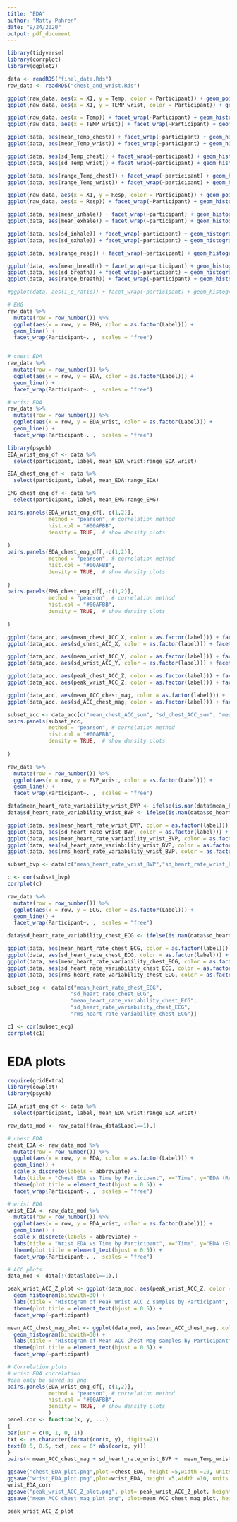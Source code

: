 ```yaml
---
title: "EDA"
author: "Matty Pahren"
date: "9/24/2020"
output: pdf_document
---
```


```r
library(tidyverse)
library(corrplot)
library(ggplot2)
```

```r
data <- readRDS("final_data.Rds")
raw_data <- readRDS("chest_and_wrist.Rds")
```

```r
ggplot(raw_data, aes(x = X1, y = Temp, color = Participant)) + geom_point()
ggplot(raw_data, aes(x = X1, y = TEMP_wrist, color = Participant)) + geom_point()

ggplot(raw_data, aes(x = Temp)) + facet_wrap(~Participant) + geom_histogram()
ggplot(raw_data, aes(x = TEMP_wrist)) + facet_wrap(~Participant) + geom_histogram()
```

```r
ggplot(data, aes(mean_Temp_chest)) + facet_wrap(~participant) + geom_histogram()
ggplot(data, aes(mean_Temp_wrist)) + facet_wrap(~participant) + geom_histogram()

ggplot(data, aes(sd_Temp_chest)) + facet_wrap(~participant) + geom_histogram()
ggplot(data, aes(sd_Temp_wrist)) + facet_wrap(~participant) + geom_histogram()

ggplot(data, aes(range_Temp_chest)) + facet_wrap(~participant) + geom_histogram()
ggplot(data, aes(range_Temp_wrist)) + facet_wrap(~participant) + geom_histogram()
```


```r
ggplot(raw_data, aes(x = X1, y = Resp, color = Participant)) + geom_point()
ggplot(raw_data, aes(x = Resp)) + facet_wrap(~Participant) + geom_histogram()
```


```r
ggplot(data, aes(mean_inhale)) + facet_wrap(~participant) + geom_histogram()
ggplot(data, aes(mean_exhale)) + facet_wrap(~participant) + geom_histogram()

ggplot(data, aes(sd_inhale)) + facet_wrap(~participant) + geom_histogram()
ggplot(data, aes(sd_exhale)) + facet_wrap(~participant) + geom_histogram()

ggplot(data, aes(range_resp)) + facet_wrap(~participant) + geom_histogram()

ggplot(data, aes(mean_breath)) + facet_wrap(~participant) + geom_histogram()
ggplot(data, aes(sd_breath)) + facet_wrap(~participant) + geom_histogram()
ggplot(data, aes(range_breath)) + facet_wrap(~participant) + geom_histogram()

#ggplot(data, aes(i_e_ratio)) + facet_wrap(~participant) + geom_histogram(binwidth = 5) 
```

```r
# EMG
raw_data %>% 
  mutate(row = row_number()) %>% 
  ggplot(aes(x = row, y = EMG, color = as.factor(Label))) + 
  geom_line() + 
  facet_wrap(Participant~. ,  scales = "free")


# chest EDA
raw_data %>% 
  mutate(row = row_number()) %>% 
  ggplot(aes(x = row, y = EDA, color = as.factor(Label))) + 
  geom_line() + 
  facet_wrap(Participant~. ,  scales = "free")

# wrist EDA
raw_data %>% 
  mutate(row = row_number()) %>% 
  ggplot(aes(x = row, y = EDA_wrist, color = as.factor(Label))) + 
  geom_line() + 
  facet_wrap(Participant~. ,  scales = "free")
```

```r
library(psych)
EDA_wrist_eng_df <- data %>% 
  select(participant, label, mean_EDA_wrist:range_EDA_wrist) 

EDA_chest_eng_df <- data %>% 
  select(participant, label, mean_EDA:range_EDA) 

EMG_chest_eng_df <- data %>% 
  select(participant, label, mean_EMG:range_EMG) 

pairs.panels(EDA_wrist_eng_df[,-c(1,2)], 
             method = "pearson", # correlation method
             hist.col = "#00AFBB",
             density = TRUE,  # show density plots
             
)
pairs.panels(EDA_chest_eng_df[,-c(1,2)], 
             method = "pearson", # correlation method
             hist.col = "#00AFBB",
             density = TRUE,  # show density plots
             
)
pairs.panels(EMG_chest_eng_df[,-c(1,2)], 
             method = "pearson", # correlation method
             hist.col = "#00AFBB",
             density = TRUE,  # show density plots
             
)
```
```r
ggplot(data_acc, aes(mean_chest_ACC_X, color = as.factor(label))) + facet_wrap(~participant) + geom_histogram(bindwith=30)
ggplot(data_acc, aes(sd_chest_ACC_X, color = as.factor(label))) + facet_wrap(~participant) + geom_histogram(bindwith=30)

ggplot(data_acc, aes(mean_wrist_ACC_Y, color = as.factor(label))) + facet_wrap(~participant) + geom_histogram(bindwith=30)
ggplot(data_acc, aes(sd_wrist_ACC_Y, color = as.factor(label))) + facet_wrap(~participant) + geom_histogram(bindwith=30)

ggplot(data_acc, aes(peak_chest_ACC_Z, color = as.factor(label))) + facet_wrap(~participant) + geom_histogram(bindwith=30)
ggplot(data_acc, aes(peak_wrist_ACC_Z, color = as.factor(label))) + facet_wrap(~participant) + geom_histogram(bindwith=30)

ggplot(data_acc, aes(mean_ACC_chest_mag, color = as.factor(label))) + facet_wrap(~participant) + geom_histogram(bindwith=30)
ggplot(data_acc, aes(sd_ACC_chest_mag, color = as.factor(label))) + facet_wrap(~participant) + geom_histogram(bindwith=30)
```

```r
subset_acc <- data_acc[c("mean_chest_ACC_sum", "sd_chest_ACC_sum", "mean_wrist_ACC_sum", "sd_wrist_ACC_sum")]
pairs.panels(subset_acc, 
             method = "pearson", # correlation method
             hist.col = "#00AFBB",
             density = TRUE,  # show density plots
             
)
```

```r
raw_data %>% 
  mutate(row = row_number()) %>% 
  ggplot(aes(x = row, y = BVP_wrist, color = as.factor(Label))) + 
  geom_line() + 
  facet_wrap(Participant~. ,  scales = "free")

data$mean_heart_rate_variability_wrist_BVP <- ifelse(is.nan(data$mean_heart_rate_variability_wrist_BVP),0, data$mean_heart_rate_variability_wrist_BVP)
data$sd_heart_rate_variability_wrist_BVP <- ifelse(is.nan(data$sd_heart_rate_variability_wrist_BVP),0, data$sd_heart_rate_variability_wrist_BVP)

ggplot(data, aes(mean_heart_rate_wrist_BVP, color = as.factor(label))) + facet_wrap(~participant) + geom_histogram()
ggplot(data, aes(sd_heart_rate_wrist_BVP, color = as.factor(label))) + facet_wrap(~participant) + geom_histogram()
ggplot(data, aes(mean_heart_rate_variability_wrist_BVP, color = as.factor(label))) + facet_wrap(~participant) + geom_histogram()
ggplot(data, aes(sd_heart_rate_variability_wrist_BVP, color = as.factor(label))) + facet_wrap(~participant) + geom_histogram()
ggplot(data, aes(rms_heart_rate_variability_wrist_BVP, color = as.factor(label))) + facet_wrap(~participant) + geom_histogram()

subset_bvp <- data[c("mean_heart_rate_wrist_BVP","sd_heart_rate_wrist_BVP","mean_heart_rate_variability_wrist_BVP","sd_heart_rate_variability_wrist_BVP","rms_heart_rate_variability_wrist_BVP")]

c <- cor(subset_bvp)
corrplot(c)
```

```r
raw_data %>% 
  mutate(row = row_number()) %>% 
  ggplot(aes(x = row, y = ECG, color = as.factor(Label))) + 
  geom_line() + 
  facet_wrap(Participant~. ,  scales = "free")

data$sd_heart_rate_variability_chest_ECG <- ifelse(is.nan(data$sd_heart_rate_variability_chest_ECG),0, data$sd_heart_rate_variability_chest_ECG)

ggplot(data, aes(mean_heart_rate_chest_ECG, color = as.factor(label))) + facet_wrap(~participant) + geom_histogram()
ggplot(data, aes(sd_heart_rate_chest_ECG, color = as.factor(label))) + facet_wrap(~participant) + geom_histogram()
ggplot(data, aes(mean_heart_rate_variability_chest_ECG, color = as.factor(label))) + facet_wrap(~participant) + geom_histogram(binwidth=2)
ggplot(data, aes(sd_heart_rate_variability_chest_ECG, color = as.factor(label))) + facet_wrap(~participant) + geom_histogram()
ggplot(data, aes(rms_heart_rate_variability_chest_ECG, color = as.factor(label))) + facet_wrap(~participant) + geom_histogram(binsiwth=2)

subset_ecg <- data[c("mean_heart_rate_chest_ECG",
                    "sd_heart_rate_chest_ECG",
                    "mean_heart_rate_variability_chest_ECG",
                    "sd_heart_rate_variability_chest_ECG",
                    "rms_heart_rate_variability_chest_ECG")]

c1 <- cor(subset_ecg)
corrplot(c1)
```
# EDA plots

```r
require(gridExtra)
library(cowplot)
library(psych)
```

```r

EDA_wrist_eng_df <- data %>% 
  select(participant, label, mean_EDA_wrist:range_EDA_wrist) 

raw_data_mod <- raw_data[!(raw_data$Label==1),]

# chest EDA
chest_EDA <- raw_data_mod %>% 
  mutate(row = row_number()) %>% 
  ggplot(aes(x = row, y = EDA, color = as.factor(Label))) + 
  geom_line() + 
  scale_x_discrete(labels = abbreviate) +
  labs(title = "Chest EDA vs Time by Participant", x="Time", y="EDA (RespiBAN)", caption = "Fig x.x Plot of RespiBAN (Chest) EDA samples collected over time by participant and label (2- stress, 3-amusement)") +
  theme(plot.title = element_text(hjust = 0.5)) +
  facet_wrap(Participant~. ,  scales = "free")

# wrist EDA
wrist_EDA <- raw_data_mod %>% 
  mutate(row = row_number()) %>% 
  ggplot(aes(x = row, y = EDA_wrist, color = as.factor(Label))) + 
  geom_line() + 
  scale_x_discrete(labels = abbreviate) +
  labs(title = "Wrist EDA vs Time by Participant", x="Time", y="EDA (E4)", caption = "Fig x.x Plot of E4 (Wrist) EDA samples collected over time by participant and label (2- stress, 3-amusement)") +
  theme(plot.title = element_text(hjust = 0.5)) +
  facet_wrap(Participant~. ,  scales = "free")

# ACC plots
data_mod <- data[!(data$label==1),]

peak_wrist_ACC_Z_plot <- ggplot(data_mod, aes(peak_wrist_ACC_Z, color = as.factor(label))) + 
  geom_histogram(bindwith=30) +
  labs(title = "Histogram of Peak Wrist ACC Z samples by Participant", y="Count",x = "Peak Wrist ACC Z", caption = "Fig x.x Histogram of peak acc wrist samples by participant and label (2- stress, 3-amusement)") +
  theme(plot.title = element_text(hjust = 0.5)) +
  facet_wrap(~participant)

mean_ACC_chest_mag_plot <- ggplot(data_mod, aes(mean_ACC_chest_mag, color = as.factor(label))) +
  geom_histogram(bindwith=30) +
  labs(title = "Histogram of Mean ACC Chest Mag samples by Participant", y="Count", x = "Mean ACC Chest Mag", caption = "Fig x.x Histogram of mean acc chest magnitude samples by participant and label (2- stress, 3-amusement)") +
  theme(plot.title = element_text(hjust = 0.5)) +
  facet_wrap(~participant)
```

```r
# Correlation plots
# wrist EDA correlation
#can only be saved as png
pairs.panels(EDA_wrist_eng_df[,-c(1,2)], 
             method = "pearson", # correlation method
             hist.col = "#00AFBB",
             density = TRUE,  # show density plots
             )
panel.cor <- function(x, y, ...)
{
par(usr = c(0, 1, 0, 1))
txt <- as.character(format(cor(x, y), digits=2))
text(0.5, 0.5, txt, cex = 6* abs(cor(x, y)))
}
pairs(~ mean_ACC_chest_mag + sd_heart_rate_wrist_BVP +  mean_Temp_wrist + max_EDA_wrist + sd_breath, data = data, upper.panel=panel.cor, main = "Correlation Matrix of Features from Different signal variables")
```

```r
ggsave("chest_EDA_plot.png",plot =chest_EDA, height =5,width =10, units = 'in')
ggsave("wrist_EDA_plot.png",plot=wrist_EDA, height =5,width =10, units = 'in')
wrist_EDA_corr
ggsave("peak_wrist_ACC_Z_plot.png", plot= peak_wrist_ACC_Z_plot, height =5,width =10, units = 'in')
ggsave("mean_ACC_chest_mag_plot.png", plot=mean_ACC_chest_mag_plot, height =5,width =10, units = 'in')
```

```r
peak_wrist_ACC_Z_plot
```

